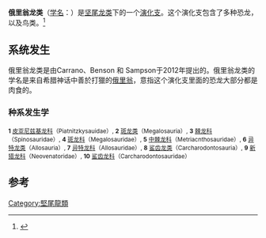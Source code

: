 {{Automatic Taxobox
| fossil_range = [[侏罗纪|侏罗纪]]中期-[[全新世|全新世]],{{fossil range|175.6|0}}可能还有[[侏罗紀|侏罗紀]]早期的记录
| image = Piatnitzkysaurus.jpg
| image_width = 250px
| image_caption = 皮亚尼兹基龙的骨架
| taxon =Orionides
| authority = Carrano, Benson & Sampson, 2012
| subdivision_ranks = [[演化支|演化支]]
| subdivision =
* †[[斑龙超科|斑龙超科]] Megalosauroidea
* [[鸟兽脚类|鸟兽脚类]] Avetheropoda
}}

'''俄里翁龙类'''（[[学名|学名]]：{{lang|la|Orionides}}）是[[坚尾龙类|坚尾龙类]]下的一个[[演化支|演化支]]。这个演化支包含了多种恐龙，以及鸟类。<ref name=tetanurans2012>{{cite journal|url=https://www.tandfonline.com/doi/full/10.1080/14772019.2011.630927|pages=211–300|title=The phylogeny of Tetanurae (Dinosauria: Theropoda)|journal=Journal of Systematic Palaeontology|volume=10|issue=2|author=Matthew T. Carrano, Roger B. J. Benson, Scott D. Sampson|doi=10.1080/14772019.2011.630927|access-date=2018-04-02|archive-date=2021-07-26|archive-url=https://web.archive.org/web/20210726035543/https://www.tandfonline.com/doi/full/10.1080/14772019.2011.630927}}</ref>

==系统发生==
俄里翁龙类是由Carrano、Benson 和 Sampson于2012年提出的。俄里翁龙类的学名是来自希腊神话中善於打獵的[[俄里翁|俄里翁]]，意指这个演化支里面的恐龙大部分都是肉食的。
===种系发生学===
{{Clade
|style=font-size:80%;line-height:80%;text-align:left;
|label1=[[新兽脚类|新兽脚类]] Neotheropoda
|1={{Clade
   |1=[[腔骨龙超科|腔骨龙超科]] Coelophysoidea
   |label2=鸟吻类 Averostra
   |2={{Clade 
      |1=[[角鼻龙下目|角鼻龙下目]] Ceratosauria
      |label2=[[坚尾龙类|坚尾龙类]] Tetanurae
      |2={{Clade 
         |1=[[冰脊龙属|冰脊龙属]] ''Cryolophosaurus''
         |2=[[双脊龙属|中国“双脊龙”]] "''Dilophosaurus''" ''sinensis''
         |3={{Clade
            |1=[[川东虚骨龙属|川东虚骨龙属]] ''Chuangdongcoelurus''
            |2=[[单脊龙属|单脊龙属]] ''Monolophosaurus''
            |label3='''俄里翁龙类 Orionides'''
            |3={{Clade
               |label1=[[斑龙超科|斑龙超科]] Megalosauroidea
               |1={{Clade
                  |label1='''1'''
                  |1={{Clade 
                     |1=[[马什龙属|马什龙属]] ''Marshosaurus''
                     |2={{Clade
                        |1=[[神鹰盗龙属|神鹰盗龙属]] ''Condorraptor''
                        |2=[[皮亚尼兹基龙属|皮亚尼兹基龙属]] ''Piatnitzkysaurus'' }} }}
                  |label2='''2'''
                  |2={{Clade
                     |label1='''3'''
                     |1={{Clade
                        |1={{Clade
                           |1=[[重爪龙属|重爪龙属]] ''Baryonyx''
                           |2=[[似鳄龙属|似鳄龙属]] ''Suchomimus'' }}
                        |2={{Clade
                           |1=[[崇高龙属|崇高龙属]] ''Angaturama''
                           |2=[[激龙属|激龙属]] ''Irritator''
                           |3=[[棘龍屬|棘龍屬]] ''Spinosaurus''
                           }}
                        }}
                     |label2='''4'''
                     |2={{Clade
                        |1={{Clade
                           |1=[[美扭椎龙属|美扭椎龙属]] ''Eustreptospondylus'' }}
                        |2={{Clade
                           |1={{Clade
                              |1=[[多里亚猎龙属|多里亚猎龙属]] ''Duriavenator''
                              |2={{Clade
                                 |1=[[斑龙属|斑龙属]] ''Megalosaurus''
                                 |2=[[蛮龙属|蛮龙属]] ''Torvosaurus''
                                 }}
                              }}
                           |2={{Clade
                              |1=[[非洲猎龙属|非洲猎龙属]] ''Afrovenator''
                              |2={{Clade
                                 |1=[[迪布勒伊洛龙属|迪布勒伊洛龙属]] ''Dubreuillosaurus''
                                 |2=[[大龙属|大龙属]] ''Magnosaurus''
                                 }}
                              |3={{Clade
                                 |1=[[乐山龙属|乐山龙属]] ''Leshansaurus''
                                 |2=[[皮尔逖龙属|皮尔逖龙属]] ''Piveteausaurus''
                                 }}
                              }}
                           }}
                        }}
                     }}
                  }}
               |label2=[[鸟兽脚类|鸟兽脚类]] Avetheropoda
               |2={{Clade
                  |label1=[[虚骨龙下目|虚骨龙下目]] Coelurosauria
                  |1={{Clade
                     |1=[[卢雷亚楼龙属|卢雷亚楼龙属]] ''Lourinhanosaurus''
                     |2=其他虚骨龙类 }}
                  |label2=[[异特龙超科|异特龙超科]] Allosauroidea
                  |2={{Clade
                     |label1='''5'''
                     |1={{Clade
                        |1={{Clade
                           |1=[[自贡永川龙|自贡永川龙]] ''Yangchuanosaurus zigongensis''
                           |2={{Clade
                              |1=标本编号CV 00214
                              |2=[[上游永川龙|上游永川龙]] ''Yangchuanosaurus shangyouensis'' }} }}
                        |2={{Clade
                           |1=[[时代龙属|时代龙属]] ''Shidaisaurus''
                           |2={{Clade
                              |1=[[中棘龙属|中棘龙属]] ''Metriacanthosaurus''
                              |2={{Clade
                                 |1=[[中华盗龙属|和平“中华盗龙”]] "''Sinraptor''" ''hepingensis''
                                 |2={{Clade
                                    |1=[[董氏中华盗龙|董氏中华盗龙]] ''Sinraptor dongi''
                                    |2=[[暹罗暴龙属|暹罗暴龙属]] ''Siamotyrannus'' }} }} }} }} }}
                     |label2='''6'''
                     |2={{Clade
                        |label1='''7'''
                        |1={{Clade
                           |1=[[异特龙属|异特龙属]] ''Allosaurus''
                           |2=[[食蜥王龙属|食蜥王龙属]] ''Saurophaganax'' }}
                        |label2='''8'''
                        |2={{Clade
                           |label1='''9'''
                           |1={{Clade 
                              |1=[[新猎龙属|新猎龙属]] ''Neovenator''
                              |2={{Clade
                                 |1=[[吉兰泰龙属|吉兰泰龙属]] ''Chilantaisaurus''
                                 |2={{Clade
                                    |1={{Clade
                                       |1=[[南方猎龙属|南方猎龙属]] ''Australovenator''
                                       |2=[[福井盗龙属|福井盗龙属]] ''Fukuiraptor'' }} 
                                    |2={{Clade
                                       |1=[[气腔龙属|气腔龙属]] ''Aerosteon''
                                       |2=[[大盗龙属|大盗龙属]] ''Megaraptor'' }} }} }} }}
                           |label2='''10'''
                           |2={{Clade
                              |1={{Clade
                                 |1=[[始鲨齿龙属|始鲨齿龙属]] ''Eocarcharia''
                                 |2=[[昆卡猎龙属|昆卡猎龙属]] ''Concavenator'' }}
                              |2={{Clade
                                 |1=[[高棘龙属|高棘龙属]] ''Acrocanthosaurus''
                                 |2={{Clade
                                    |1=[[假鲨齿龙属|假鲨齿龙属]] ''Shaochilong''
                                    |2={{Clade
                                       |1=[[鲨齿龙属|鲨齿龙属]] ''Carcharodontosaurus''
                                       |2=[[魁纣龙属|魁纣龙属]] ''Tyrannotitan''
                                       |3={{Clade
                                          |1=[[南方巨兽龙属|南方巨兽龙属]] ''Giganotosaurus''
                                          |2=[[马普龙属|马普龙属]] ''Mapusaurus''}} }} }} }} }} }} }} }} }} }} }} }} }} }} }}
<small>'''1''' [[皮亚尼兹基龙科|皮亚尼兹基龙科]]（Piatnitzkysauidae）, '''2''' [[斑龙类|斑龙类]]（Megalosauria）, '''3''' [[棘龙科|棘龙科]]（Spinosauridae）, '''4''' [[斑龙科|斑龙科]]（Megalosauridae）, '''5''' [[中棘龙科|中棘龙科]]（Metriacnthosauridae）, '''6''' [[异特龙类|异特龙类]]（Allosauria）, '''7''' [[异特龙科|异特龙科]]（Allosauridae）, '''8''' [[鲨齿龙类|鲨齿龙类]]（Carcharodontosauria）, '''9''' [[新猎龙科|新猎龙科]]（Neovenatoridae）, '''10''' [[鲨齿龙科|鲨齿龙科]]（Carcharodontosauridae）</small>

==参考==
{{reflist}}
{{獸腳亞目|T.}}
{{Taxonbar|from=Q4188599}}

[[Category:堅尾龍類|Category:堅尾龍類]]